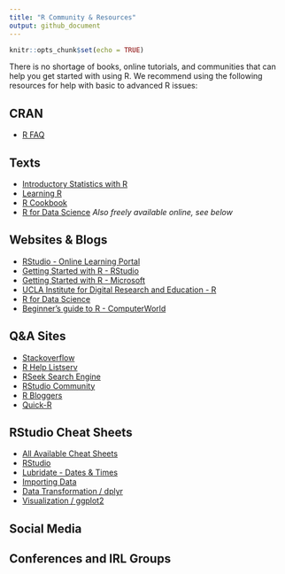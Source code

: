 ```yaml
---
title: "R Community & Resources"
output: github_document
---
```


```r
knitr::opts_chunk$set(echo = TRUE)
```

There is no shortage of books, online tutorials, and communities that can help you get started with using R. We recommend using the following resources for help with basic to advanced R issues:

## CRAN
* [R FAQ](https://cran.r-project.org/faqs.html)

## Texts
* [Introductory Statistics with R](https://www.amazon.com/gp/product/0387790535)
* [Learning R](http://shop.oreilly.com/product/0636920028352.do)
* [R Cookbook](http://shop.oreilly.com/product/9780596809164.do)
* [R for Data Science](http://shop.oreilly.com/product/0636920034407.do) *Also freely available online, see below*

## Websites & Blogs
* [RStudio - Online Learning Portal](https://www.rstudio.com/online-learning/)
* [Getting Started with R - RStudio](https://support.rstudio.com/hc/en-us/articles/201141096-Getting-Started-with-R)
* [Getting Started with R - Microsoft](https://mran.microsoft.com/documents/getting-started/)
* [UCLA Institute for Digital Research and Education - R](https://stats.idre.ucla.edu/r/)
* [R for Data Science](http://r4ds.had.co.nz/)
* [Beginner's guide to R - ComputerWorld](http://www.computerworld.com/article/2497143/business-intelligence/business-intelligence-beginner-s-guide-to-r-introduction.html)

## Q&A Sites
* [Stackoverflow](http://stackoverflow.com/questions/tagged/r)
* [R Help Listserv](https://stat.ethz.ch/mailman/listinfo/r-help)
* [RSeek Search Engine](http://rseek.org/)
* [RStudio Community](https://community.rstudio.com/)
* [R Bloggers](https://www.r-bloggers.com/)
* [Quick-R](http://www.statmethods.net/index.html)


## RStudio Cheat Sheets 
* [All Available Cheat Sheets](https://www.rstudio.com/resources/cheatsheets/)
* [RStudio](https://github.com/rstudio/cheatsheets/raw/master/rstudio-ide.pdf)
* [Lubridate - Dates & Times](https://github.com/rstudio/cheatsheets/raw/master/lubridate.pdf)
* [Importing Data](https://github.com/rstudio/cheatsheets/raw/master/data-import.pdf)
* [Data Transformation / dplyr](https://github.com/rstudio/cheatsheets/raw/master/data-transformation.pdf)
* [Visualization / ggplot2](https://github.com/rstudio/cheatsheets/raw/master/data-visualization-2.1.pdf)

## Social Media

## Conferences and IRL Groups


